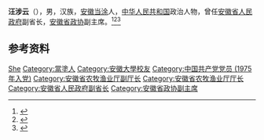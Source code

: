 '''汪涉云'''（{{bd|1934年|6月|2018年|5月8日|catIdx=Wang}}），男，汉族，[[安徽|安徽]][[当涂|当涂]]人，[[中华人民共和国|中华人民共和国]]政治人物，曾任[[安徽省人民政府|安徽省人民政府]]副省长，[[安徽省政协|安徽省政协]]副主席。<ref>{{Cite book|title=中华人民共和国职官志|author=何虎生, 李耀东, 向常福主编|publisher=中国社会出版社|year=2003|isbn=9787800883934|location=北京|pages=}}</ref><ref>{{Cite web|title=汪涉云|url=http://agri.ahau.edu.cn/info/1019/2281.htm|accessdate=2020-08-23|work=安徽农业大学农学院}}</ref><ref>{{Cite web|title=汪涉云同志逝世|url=http://epaper.anhuinews.com/html/ahrb/20180515/article_3663940.shtml|accessdate=2020-08-23|work=安徽日报}}</ref>

== 参考资料 ==
{{reflist}}

{{中国人物小作品}}

{{Authority control}}
{{DEFAULTSORT:Wang汪}}
[[Category:汪姓|She]]
[[Category:當塗人|Category:當塗人]]
[[Category:安徽大學校友|Category:安徽大學校友]]
[[Category:中国共产党党员_(1975年入党)|Category:中国共产党党员 (1975年入党)]]
[[Category:安徽省农牧渔业厅副厅长|Category:安徽省农牧渔业厅副厅长]]
[[Category:安徽省农牧渔业厅厅长|Category:安徽省农牧渔业厅厅长]]
[[Category:安徽省人民政府副省长|Category:安徽省人民政府副省长]]
[[Category:安徽省政协副主席|Category:安徽省政协副主席]]